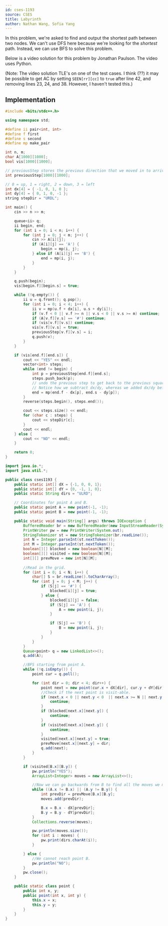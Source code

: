 ```yaml
---
id: cses-1193
source: CSES
title: Labyrinth
author: Nathan Wang, Sofia Yang
---
```


In this problem, we're asked to find and output the shortest path between two
nodes. We can't use DFS here because we're looking for the _shortest_ path.
Instead, we can use BFS to solve this problem.

Below is a video solution for this problem by Jonathan Paulson. The video uses
Python.

<Youtube id="Xp6MwU5fGT8" />

(Note: The video solution TLE's on one of the test cases. I think (??) it may be
possible to get AC by setting `SEEN[rr][cc]` to `true` after line 42, and
removing lines 23, 24, and 38. However, I haven't tested this.)

## Implementation

<LanguageSection>
<CPPSection>

```cpp
#include <bits/stdc++.h>

using namespace std;

#define ii pair<int, int>
#define f first
#define s second
#define mp make_pair

int n, m;
char A[1000][1000];
bool vis[1000][1000];

// previousStep stores the previous direction that we moved in to arrive that this cell
int previousStep[1000][1000];

// 0 = up, 1 = right, 2 = down, 3 = left
int dx[4] = { -1, 0, 1, 0 };
int dy[4] = { 0, 1, 0, -1 };
string stepDir = "URDL";

int main() {
	cin >> n >> m;

	queue<ii> q;
	ii begin, end;
	for (int i = 0; i < n; i++) {
		for (int j = 0; j < m; j++) {
			cin >> A[i][j];
			if (A[i][j] == 'A') {
				begin = mp(i, j);
			} else if (A[i][j] == 'B') {
				end = mp(i, j);
			}
		}
	}

	q.push(begin);
	vis[begin.f][begin.s] = true;

	while (!q.empty()) {
		ii u = q.front(); q.pop();
		for (int i = 0; i < 4; i++) {
			ii v = mp(u.f + dx[i], u.s + dy[i]);
			if (v.f < 0 || v.f >= n || v.s < 0 || v.s >= m) continue;
			if (A[v.f][v.s] == '#') continue;
			if (vis[v.f][v.s]) continue;
			vis[v.f][v.s] = true;
			previousStep[v.f][v.s] = i;
			q.push(v);
		}
	}

	if (vis[end.f][end.s]) {
		cout << "YES" << endl;
		vector<int> steps;
		while (end != begin) {
			int p = previousStep[end.f][end.s];
			steps.push_back(p);
			// undo the previous step to get back to the previous square
			// Notice how we subtract dx/dy, whereas we added dx/dy before
			end = mp(end.f - dx[p], end.s - dy[p]);
		}
		reverse(steps.begin(), steps.end());

		cout << steps.size() << endl;
		for (char c : steps) {
			cout << stepDir[c];
		}
		cout << endl;
	} else {
		cout << "NO" << endl;
	}

	return 0;
}
```
</CPPSection>

<JavaSection>

```java
import java.io.*;
import java.util.*;

public class cses1193 {
    public static int[] dX = {-1, 0, 0, 1};
    public static int[] dY = {0, -1, 1, 0};
    public static String dirs = "ULRD";

    // Coordinates for point A and B.
    public static point A = new point(-1, -1);
    public static point B = new point(-1, -1);

    public static void main(String[] args) throws IOException {
        BufferedReader br = new BufferedReader(new InputStreamReader(System.in));
        PrintWriter pw = new PrintWriter(System.out);
        StringTokenizer st = new StringTokenizer(br.readLine());
        int N = Integer.parseInt(st.nextToken());
        int M = Integer.parseInt(st.nextToken());
        boolean[][] blocked = new boolean[N][M];
        boolean[][] visited = new boolean[N][M];
        int[][] prevMove = new int[N][M];
        
        //Read in the grid.
        for (int i = 0; i < N; i++) {
            char[] S = br.readLine().toCharArray();
            for (int j = 0; j < M; j++) {
                if (S[j] == '#') {
                    blocked[i][j] = true;
                } else {
                    blocked[i][j] = false;
                    if (S[j] == 'A') {
                        A = new point(i, j);
                    }

                    if (S[j] == 'B') {
                        B = new point(i, j);
                    }
                }
            }
        }
        Queue<point> q = new LinkedList<>();
        q.add(A);

        //BFS starting from point A.
        while (!q.isEmpty()) {
            point cur = q.poll();

            for (int dir = 0; dir < 4; dir++) {
                point next = new point(cur.x + dX[dir], cur.y + dY[dir]);
                //Check if the next point is visit-able.
                if (next.x < 0 || next.y < 0  || next.x >= N || next.y >= M) {
                    continue;
                }
                if (blocked[next.x][next.y]) {
                    continue;
                }
                if (visited[next.x][next.y]) {
                    continue;
                }
                visited[next.x][next.y] = true;
                prevMove[next.x][next.y] = dir;
                q.add(next);
            }
        }

        if (visited[B.x][B.y]) {
            pw.println("YES");
            ArrayList<Integer> moves = new ArrayList<>();

            //Now we can go backwards from B to find all the moves we made.
            while ((A.x != B.x) || (A.y != B.y)) {
                int prevDir = prevMove[B.x][B.y];
                moves.add(prevDir);

                B.x = B.x - dX[prevDir];
                B.y = B.y - dY[prevDir];
            }
            Collections.reverse(moves);

            pw.println(moves.size());
            for (int i : moves) {
                pw.print(dirs.charAt(i));
            }

        } else {
            //We cannot reach point B.
            pw.println("NO");
        }
        pw.close();
    }

    public static class point {
        public int x, y;
        public point(int x, int y) {
            this.x = x;
            this.y = y;
        }
    }
}
```

</JavaSection>

</LanguageSection>
